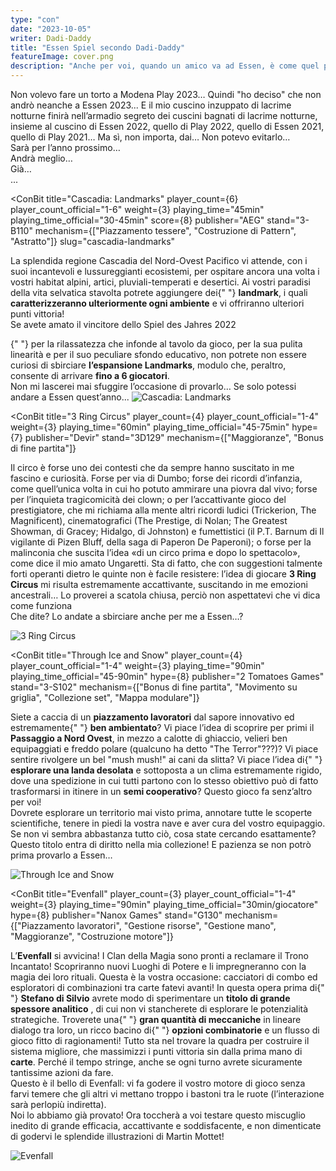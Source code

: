 ```yaml
---
type: "con"
date: "2023-10-05"
writer: Dadi-Daddy
title: "Essen Spiel secondo Dadi-Daddy"
featureImage: cover.png
description: "Anche per voi, quando un amico va ad Essen, è come quel parente che va all’Ikea…? Ehi Tia, mi porti un Frügebürg?"
---
```


<FundingIntro>
  Non volevo fare un torto a Modena Play 2023… Quindi "ho deciso" che non andrò neanche a Essen 2023... E il mio cuscino
  inzuppato di lacrime notturne finirà nell’armadio segreto dei cuscini bagnati di lacrime notturne, insieme al cuscino
  di Essen 2022, quello di Play 2022, quello di Essen 2021, quello di Play 2021… Ma sì, non importa, dai… Non potevo
  evitarlo…
  <br />
  Sarà per l’anno prossimo…
  <br />
  Andrà meglio…
  <br />
  Già…
  <br />
  ...
</FundingIntro>

<ConBit
  title="Cascadia: Landmarks"
  player_count={6}
  player_count_official="1-6"
  weight={3}
  playing_time="45min"
  playing_time_official="30-45min"
  score={8}
  publisher="AEG"
  stand="3-B110"
  mechanism={["Piazzamento tessere", "Costruzione di Pattern", "Astratto"]}
  slug="cascadia-landmarks"
>
  La splendida regione <Link to="/reviews/cascadia">Cascadia</Link> del Nord-Ovest Pacifico vi attende, con i suoi
  incantevoli e lussureggianti ecosistemi, per ospitare ancora una volta i vostri habitat alpini, artici,
  pluviali-temperati e desertici. Ai vostri paradisi della vita selvatica stavolta potrete aggiungere dei{" "}
  <strong>landmark</strong>, i quali <strong>caratterizzeranno ulteriormente ogni ambiente</strong> e vi offriranno
  ulteriori punti vittoria!
  <br />
  Se avete amato il vincitore dello <Link to="/advisor/spiel-des-jahres-vecchi-e-nuovi/">
    Spiel des Jahres 2022
  </Link>{" "}
  per la rilassatezza che infonde al tavolo da gioco, per la sua pulita linearità e per il suo peculiare sfondo
  educativo, non potrete non essere curiosi di sbirciare <strong>l’espansione Landmarks</strong>, modulo che, peraltro,
  consente di arrivare <strong>fino a 6 giocatori</strong>.<br />
  Non mi lascerei mai sfuggire l’occasione di provarlo… Se solo potessi andare a Essen quest’anno...
</ConBit>

<img src="cascadia-landmark.jpg?t=1" alt="Cascadia: Landmarks" />

<ConBit
  title="3 Ring Circus"
  player_count={4}
  player_count_official="1-4"
  weight={3}
  playing_time="60min"
  playing_time_official="45-75min"
  hype={7}
  publisher="Devir"
  stand="3D129"
  mechanism={["Maggioranze", "Bonus di fine partita"]}
>
  Il circo è forse uno dei contesti che da sempre hanno suscitato in me fascino e curiosità. Forse per via di Dumbo;
  forse dei ricordi d’infanzia, come quell’unica volta in cui ho potuto ammirare una piovra dal vivo; forse per
  l’inquieta tragicomicità dei clown; o per l’accattivante gioco del prestigiatore, che mi richiama alla mente altri
  ricordi ludici (Trickerion, <Link to="/reviews/the-magnificient">The Magnificent</Link>), cinematografici (The
  Prestige, di Nolan; The Greatest Showman, di Gracey; Hidalgo, di Johnston) e fumettistici (il P.T. Barnum di Il
  vigilante di Pizen Bluff, della saga di Paperon De Paperoni); o forse per la malinconia che suscita l’idea «di un
  circo prima e dopo lo spettacolo», come dice il mio amato Ungaretti. Sta di fatto, che con suggestioni talmente forti
  operanti dietro le quinte non è facile resistere: l’idea di giocare <strong>3 Ring Circus</strong> mi risulta
  estremamente accattivante, suscitando in me emozioni ancestrali… Lo proverei a scatola chiusa, perciò non aspettatevi
  che vi dica come funziona <br />
  Che dite? Lo andate a sbirciare anche per me a Essen…?
</ConBit>

<img src="3-ring-circus.jpg?t=1" alt="3 Ring Circus" />

<ConBit
  title="Through Ice and Snow"
  player_count={4}
  player_count_official="1-4"
  weight={3}
  playing_time="90min"
  playing_time_official="45-90min"
  hype={8}
  publisher="2 Tomatoes Games"
  stand="3-S102"
  mechanism={["Bonus di fine partita", "Movimento su griglia", "Collezione set", "Mappa modulare"]}
>
  Siete a caccia di un <strong>piazzamento lavoratori</strong> dal sapore innovativo ed estremamente{" "}
  <strong>ben ambientato</strong>? Vi piace l’idea di scoprire per primi il <strong>Passaggio a Nord Ovest</strong>, in
  mezzo a calotte di ghiaccio, velieri ben equipaggiati e freddo polare (qualcuno ha detto "The Terror"???)? Vi piace
  sentire rivolgere un bel "mush mush!" ai cani da slitta? Vi piace l’idea di{" "}
  <strong>esplorare una landa desolata</strong> e sottoposta a un clima estremamente rigido, dove una spedizione in cui
  tutti partono con lo stesso obiettivo può di fatto trasformarsi in itinere in un <strong>semi cooperativo</strong>?
  Questo gioco fa senz’altro per voi!
  <br />
  Dovrete esplorare un territorio mai visto prima, annotare tutte le scoperte scientifiche, tenere in piedi la vostra
  nave e aver cura del vostro equipaggio.
  <br />
  Se non vi sembra abbastanza tutto ciò, cosa state cercando esattamente?
  <br />
  Questo titolo entra di diritto nella mia collezione! E pazienza se non potrò prima provarlo a Essen…
</ConBit>

<img src="through-the-ice-and-snow.jpg?t=1" alt="Through Ice and Snow" />

<ConBit
  title="Evenfall"
  player_count={3}
  player_count_official="1-4"
  weight={3}
  playing_time="90min"
  playing_time_official="30min/giocatore"
  hype={8}
  publisher="Nanox Games"
  stand="G130"
  mechanism={["Piazzamento lavoratori", "Gestione risorse", "Gestione mano", "Maggioranze", "Costruzione motore"]}
>
  L’<strong>Evenfall</strong> si avvicina! I Clan della Magia sono pronti a reclamare il Trono Incantato! Scopriranno
  nuovi Luoghi di Potere e li impregneranno con la magia dei loro rituali. Questa è la vostra occasione: cacciatori di
  combo ed esploratori di combinazioni tra carte fatevi avanti! In questa opera prima di{" "}
  <strong>Stefano di Silvio</strong> avrete modo di sperimentare un <strong>titolo di grande spessore analitico</strong>
  , di cui non vi stancherete di esplorare le potenzialità strategiche. Troverete una{" "}
  <strong>gran quantità di meccaniche</strong> in lineare dialogo tra loro, un ricco bacino di{" "}
  <strong>opzioni combinatorie</strong> e un flusso di gioco fitto di ragionamenti! Tutto sta nel trovare la quadra per
  costruire il sistema migliore, che massimizzi i punti vittoria sin dalla prima mano di <strong>carte</strong>. Perché
  il tempo stringe, anche se ogni turno avrete sicuramente tantissime azioni da fare.
  <br />
  Questo è il bello di <Link to="/reviews/evenfall">Evenfall</Link>: vi fa godere il vostro motore di gioco senza farvi
  temere che gli altri vi mettano troppo i bastoni tra le ruote (l’interazione sarà perlopiù indiretta).
  <br />
  Noi lo abbiamo già provato! Ora toccherà a voi testare questo miscuglio inedito di grande efficacia, accattivante e
  soddisfacente, e non dimenticate di godervi le splendide illustrazioni di Martin Mottet!
</ConBit>

<img src="evenfall.jpg?t=1" alt="Evenfall" />
